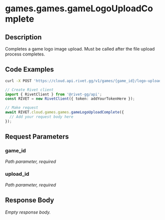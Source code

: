 

# games.games.gameLogoUploadComplete

## Description

Completes a game logo image upload. Must be called after the file upload process completes.


## Code Examples

<CodeGroup title='Request' tag='POST' label='https://cloud.api.rivet.gg/v1/games/{game_id}/logo-upload/{upload_id}/complete'>

```bash {{ title: 'cURL' }}
curl -X POST 'https://cloud.api.rivet.gg/v1/games/{game_id}/logo-upload/{upload_id}/complete'
```

```ts
// Create Rivet client
import { RivetClient } from '@rivet-gg/api';
const RIVET = new RivetClient({ token: addYourTokenHere });

// Make request
await RIVET.cloud.games.games.gameLogoUploadComplete({
  // Add your request body here
});
```

</CodeGroup>


## Request Parameters


### game_id

_Path parameter, required_





### upload_id

_Path parameter, required_





## Response Body

_Empty response body._

